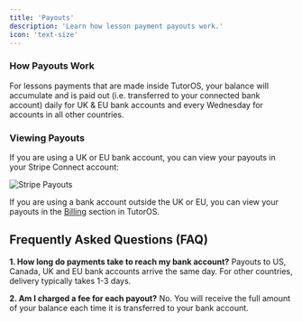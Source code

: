 ```yaml
---
title: 'Payouts'
description: 'Learn how lesson payment payouts work.'
icon: 'text-size'
---
```


### How Payouts Work

For lessons payments that are made inside TutorOS, your balance will accumulate and is paid out (i.e. transferred to your connected bank account) daily for UK & EU bank accounts and every Wednesday for accounts in all other countries.

### Viewing Payouts

If you are using a UK or EU bank account, you can view your payouts in your Stripe Connect account:

![Stripe Payouts](/images/stripe-payouts.png)

If you are using a bank account outside the UK or EU, you can view your payouts in the [Billing](https://platform.tutoros.app/billing) section in TutorOS.

## Frequently Asked Questions (FAQ)

**1. How long do payments take to reach my bank account?**
Payouts to US, Canada, UK and EU bank accounts arrive the same day. For other countries, delivery typically takes 1-3 days.

**2. Am I charged a fee for each payout?**
No. You will receive the full amount of your balance each time it is transferred to your bank account.
